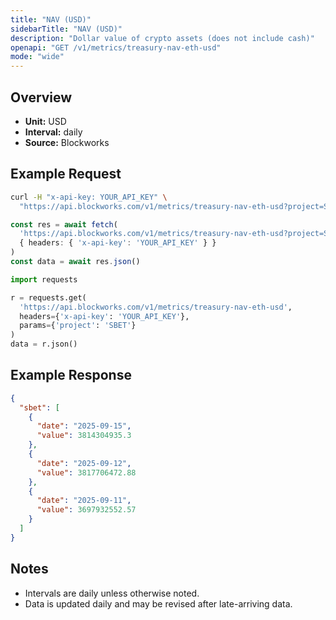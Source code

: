 ```yaml
---
title: "NAV (USD)"
sidebarTitle: "NAV (USD)"
description: "Dollar value of crypto assets (does not include cash)"
openapi: "GET /v1/metrics/treasury-nav-eth-usd"
mode: "wide"
---
```


## Overview

- **Unit:** USD
- **Interval:** daily
- **Source:** Blockworks

## Example Request

<CodeGroup>

```bash cURL
curl -H "x-api-key: YOUR_API_KEY" \
  "https://api.blockworks.com/v1/metrics/treasury-nav-eth-usd?project=SBET"
```

```typescript TypeScript
const res = await fetch(
  'https://api.blockworks.com/v1/metrics/treasury-nav-eth-usd?project=SBET',
  { headers: { 'x-api-key': 'YOUR_API_KEY' } }
)
const data = await res.json()
```

```python Python
import requests

r = requests.get(
  'https://api.blockworks.com/v1/metrics/treasury-nav-eth-usd',
  headers={'x-api-key': 'YOUR_API_KEY'},
  params={'project': 'SBET'}
)
data = r.json()
```

</CodeGroup>

## Example Response

```json
{
  "sbet": [
    {
      "date": "2025-09-15",
      "value": 3814304935.3
    },
    {
      "date": "2025-09-12",
      "value": 3817706472.88
    },
    {
      "date": "2025-09-11",
      "value": 3697932552.57
    }
  ]
}
```

## Notes
- Intervals are daily unless otherwise noted.
- Data is updated daily and may be revised after late-arriving data.